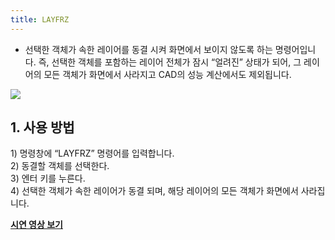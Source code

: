 ```yaml
---
title: LAYFRZ
---
```



[image1]: ../../../../../assets/images/commands/layfrz/image1.png

* 선택한 객체가 속한 레이어를 동결 시켜 화면에서 보이지 않도록 하는 명령어입니다. 즉, 선택한 객체를 포함하는 레이어 전체가 잠시 “얼려진” 상태가 되어, 그 레이어의 모든 객체가 화면에서 사라지고 CAD의 성능 계산에서도 제외됩니다.

![][image1]

## **1\. 사용 방법**

1\) 명령창에 “LAYFRZ” 명령어를 입력합니다.  
2\) 동결할 객체를 선택한다.  
3\) 엔터 키를 누른다.  
4\) 선택한 객체가 속한 레이어가 동결 되며, 해당 레이어의 모든 객체가 화면에서 사라집니다.

[**<Icon name="youtube" class="emoji"/> 시연 영상 보기**]()
